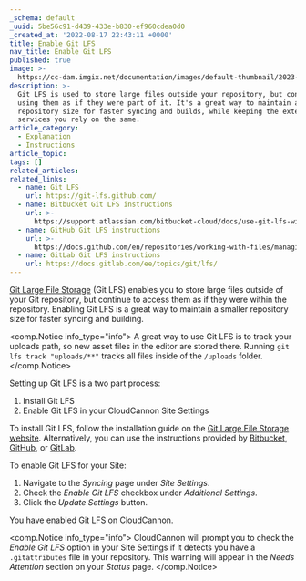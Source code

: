 ```yaml
---
_schema: default
_uuid: 5be56c91-d439-433e-b830-ef960cdea0d0
_created_at: '2022-08-17 22:43:11 +0000'
title: Enable Git LFS
nav_title: Enable Git LFS
published: true
image: >-
  https://cc-dam.imgix.net/documentation/images/default-thumbnail/2023-Q4/CloudCannon-Documentation-Thumbnail.png
description: >-
  Git LFS is used to store large files outside your repository, but continue
  using them as if they were part of it. It's a great way to maintain a small
  repository size for faster syncing and builds, while keeping the external
  services you rely on the same.
article_category:
  - Explanation
  - Instructions
article_topic:
tags: []
related_articles:
related_links:
  - name: Git LFS
    url: https://git-lfs.github.com/
  - name: Bitbucket Git LFS instructions
    url: >-
      https://support.atlassian.com/bitbucket-cloud/docs/use-git-lfs-with-bitbucket/
  - name: GitHub Git LFS instructions
    url: >-
      https://docs.github.com/en/repositories/working-with-files/managing-large-files/installing-git-large-file-storage
  - name: GitLab Git LFS instructions
    url: https://docs.gitlab.com/ee/topics/git/lfs/
---
```

[Git Large File Storage](https://git-lfs.github.com/) (Git LFS) enables you to store large files outside of your Git repository, but continue to access them as if they were within the repository. Enabling Git LFS is a great way to maintain a smaller repository size for faster syncing and building.

<comp.Notice info_type="info">
  A great way to use Git LFS is to track your uploads path, so new asset files in the editor are stored there. Running `git lfs track "uploads/**"` tracks all files inside of the `/uploads` folder.
</comp.Notice>

Setting up Git LFS is a two part process:

1. Install Git LFS
2. Enable Git LFS in your CloudCannon Site Settings

To install Git LFS, follow the installation guide on the [Git Large File Storage website](https://git-lfs.github.com/). Alternatively, you can use the instructions provided by [Bitbucket](https://support.atlassian.com/bitbucket-cloud/docs/use-git-lfs-with-bitbucket/), [GitHub](https://docs.github.com/en/repositories/working-with-files/managing-large-files/installing-git-large-file-storage), or [GitLab](https://docs.gitlab.com/ee/topics/git/lfs/).

To enable Git LFS for your Site:

1. Navigate to the *Syncing* page under *Site Settings*.
2. Check the *Enable Git LFS* checkbox under *Additional Settings*.
3. Click the *Update Settings* button.

You have enabled Git LFS on CloudCannon.

<comp.Notice info_type="info">
  CloudCannon will prompt you to check the *Enable Git LFS* option in your Site Settings if it detects you have a `.gitattributes` file in your repository. This warning will appear in the *Needs Attention* section on your *Status* page.
</comp.Notice>